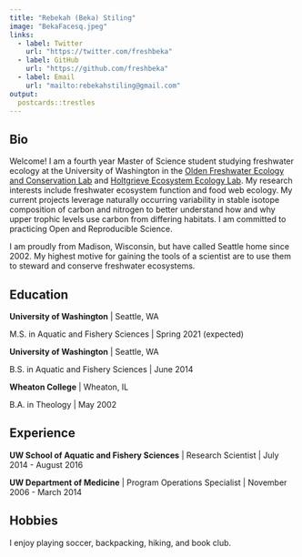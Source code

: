 ```yaml
---
title: "Rebekah (Beka) Stiling"
image: "BekaFacesq.jpeg"
links:
  - label: Twitter
    url: "https://twitter.com/freshbeka"
  - label: GitHub
    url: "https://github.com/freshbeka"
  - label: Email
    url: "mailto:rebekahstiling@gmail.com"
output:
  postcards::trestles
---
```

 
## Bio

Welcome! I am a fourth year Master of Science student studying freshwater ecology at the University of Washington in the [Olden Freshwater Ecology and Conservation Lab](http://depts.washington.edu/oldenlab/) and [Holtgrieve Ecosystem Ecology Lab](http://holtgrievelab.uw.edu/). My research interests include freshwater ecosystem function and food web ecology. My current projects leverage naturally occurring variability in stable isotope composition of carbon and nitrogen to better understand how and why upper trophic levels use carbon from differing habitats. I am committed to practicing Open and Reproducible Science.      

I am proudly from Madison, Wisconsin, but have called Seattle home since 2002. My highest motive for gaining the tools of a scientist are to use them to steward and conserve freshwater ecosystems.  

## Education

**University of Washington** | Seattle, WA

M.S. in Aquatic and Fishery Sciences | Spring 2021 (expected)

**University of Washington** | Seattle, WA

B.S. in Aquatic and Fishery Sciences | June 2014

**Wheaton College** | Wheaton, IL

B.A. in Theology | May 2002

## Experience

**UW School of Aquatic and Fishery Sciences** | Research Scientist | July 2014 - August 2016  

**UW Department of Medicine** | Program Operations Specialist | November 2006 - March 2014

## Hobbies

I enjoy playing soccer, backpacking, hiking, and book club. 
